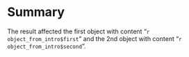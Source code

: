 # Summary

The result affected the first object with content "`r object_from_intro$first`" and the 2nd object with content "`r object_from_intro$second`".
